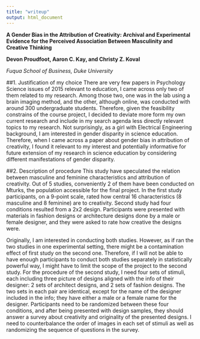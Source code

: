 ```yaml
---
title: "writeup"
output: html_document
---
```

**A Gender Bias in the Attribution of Creativity: Archival and Experimental Evidence for the Perceived Association Between Masculinity and Creative Thinking**

**Devon Proudfoot, Aaron C. Kay, and Christy Z. Koval**

*Fuqua School of Business, Duke University*

##1. Justification of my choice 
There are very few papers in Psychology Science issues of 2015 relevant to education, I came across only two of them related to my research. Among those two, one was in the lab using a brain imaging method, and the other, although online, was conducted with around 300 undergraduate students. Therefore, given the feasibility constrains of the course project, I decided to deviate more form my own current research and include in my search agenda less directly relevant topics to my research. Not surprisingly, as a girl with Electrical Engineering background, I am interested in gender disparity in science education. Therefore, when I came across a paper about gender bias in attribution of creativity, I found it relevant to my interest and potentially informative for future extension of my research in science education by considering different manifestations of gender disparity. 

##2. Description of procedure
This study have speculated the relation between masculine and feminine characteristics and attribution of creativity. Out of 5 studies, conveniently 2 of them have been conducted on Mturks, the population accessible for the final project. In the first study participants, on a 9-point scale, rated how central 16 characteristics (8 masculine and 8 feminine) are to creativity. Second study had four conditions resulted from a 2x2 design. Participants were presented with materials in fashion designs or architecture designs done by a male or female designer, and they were asked to rate how creative the designs were.

Originally, I am interested in conducting both studies. However, as if ran the two studies in one experimental setting, there might be a contamination effect of first study on the second one. Therefore, if I will not be able to have enough participants to conduct both studies separately in statistically powerful way, I might have to limit the scope of the project to the second study. For the procedure of the second study, I need four sets of stimuli, each including three picture of designs aligned with the info of their designer: 2 sets of architect designs, and 2 sets of fashion designs. The two sets in each pair are identical, except for the name of the designer included in the info; they have either a male or a female name for the designer. Participants need to be randomized between these four conditions, and after being presented with design samples, they should answer a survey about creativity and originality of the presented designs. I need to counterbalance the order of images in each set of stimuli as well as randomizing the sequence of questions in the survey.
        


